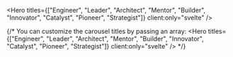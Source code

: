 
<Hero
    titles={["Engineer", "Leader", "Architect", "Mentor", "Builder", "Innovator", "Catalyst", "Pioneer", "Strategist"]}
    client:only="svelte"
/>
<ScrollController client:only="svelte" />

{/* 
  You can customize the carousel titles by passing an array:
  <Hero 
    titles={["Engineer", "Leader", "Architect", "Mentor", "Builder", "Innovator", "Catalyst", "Pioneer", "Strategist"]} 
    client:only="svelte" 
  />
*/}